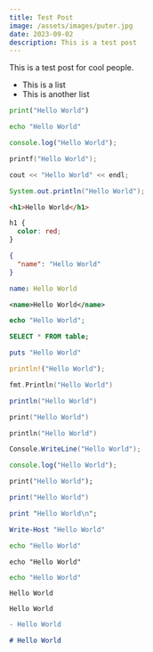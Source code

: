 ```yaml
---
title: Test Post
image: /assets/images/puter.jpg
date: 2023-09-02
description: This is a test post
---
```


This is a test post for cool people.

- This is a list
- This is another list

```python
print("Hello World")
```

```bash
echo "Hello World"
```

```javascript
console.log("Hello World");
```

```c
printf("Hello World");
```

```cpp
cout << "Hello World" << endl;
```

```java
System.out.println("Hello World");
```

```html
<h1>Hello World</h1>
```

```css
h1 {
  color: red;
}
```

```json
{
  "name": "Hello World"
}
```

```yaml
name: Hello World
```

```xml
<name>Hello World</name>
```

```php
echo "Hello World";
```

```sql
SELECT * FROM table;
```

```ruby
puts "Hello World"
```

```rust
println!("Hello World");
```

```go
fmt.Println("Hello World")
```

```scala
println("Hello World")
```

```swift
print("Hello World")
```

```kotlin
println("Hello World")
```

```csharp
Console.WriteLine("Hello World");
```

```typescript
console.log("Hello World");
```

```dart
print("Hello World");
```

```lua
print("Hello World")
```

```perl
print "Hello World\n";
```

```powershell
Write-Host "Hello World"
```

```bash
echo "Hello World"
```

```shell
echo "Hello World"
```

```sh
echo "Hello World"
```

```plaintext
Hello World
```

```text
Hello World
```

```diff
- Hello World
```

```md
# Hello World
```
